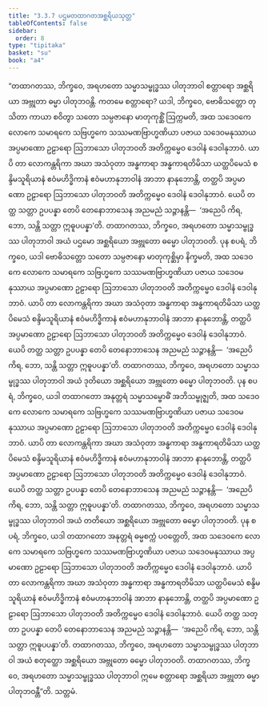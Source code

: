 ```yaml
---
title: "3.3.7 ပဌမတထာဂတအစ္ဆရိယသုတ္တ"
tableOfContents: false
sidebar:
  order: 8
type: "tipitaka"
basket: "su"
book: "a4"
---
```



<DynamicBreadcrumb />

<Division number="127" book="a4">

<Paragraph number="810" book="a4">
“တထာဂတဿ, ဘိက္ခဝေ, အရဟတော သမ္မာသမ္ဗုဒ္ဓဿ ပါတုဘာဝါ စတ္တာရော အစ္ဆရိယာ အဗ္ဘုတာ ဓမ္မာ ပါတုဘဝန္တိ. ကတမေ စတ္တာရော? ယဒါ, ဘိက္ခဝေ, ဗောဓိသတ္တော တုသိတာ ကာယာ စဝိတွာ သတော သမ္ပဇာနော မာတုကုစ္ဆိံ ဩက္ကမတိ, အထ သဒေဝကေ လောကေ သမာရကေ သဗြဟ္မကေ သဿမဏဗြာဟ္မဏိယာ ပဇာယ သဒေဝမနုဿာယ အပ္ပမာဏော ဥဠာရော ဩဘာသော ပါတုဘဝတိ အတိက္ကမ္မေဝ ဒေဝါနံ ဒေဝါနုဘာဝံ. ယာပိ တာ လောကန္တရိကာ အဃာ အသံဝုတာ အန္ဓကာရာ အန္ဓကာရတိမိသာ ယတ္ထပိမေသံ စန္ဒိမသူရိယာနံ ဧဝံမဟိဒ္ဓိကာနံ ဧဝံမဟာနုဘာဝါနံ အာဘာ နာနုဘောန္တိ, တတ္ထပိ အပ္ပမာဏော ဥဠာရော ဩဘာသော ပါတုဘဝတိ အတိက္ကမ္မေဝ ဒေဝါနံ ဒေဝါနုဘာဝံ. ယေပိ တတ္ထ သတ္တာ ဥပပန္နာ တေပိ တေနောဘာသေန အညမညံ သဉ္ဇာနန္တိ—  ‘အညေပိ ကိရ, ဘော, သန္တိ သတ္တာ ဣဓူပပန္နာ’တိ. တထာဂတဿ, ဘိက္ခဝေ, အရဟတော သမ္မာသမ္ဗုဒ္ဓဿ ပါတုဘာဝါ အယံ ပဌမော အစ္ဆရိယော အဗ္ဘုတော ဓမ္မော ပါတုဘဝတိ.
</Paragraph>

<Paragraph number="811" book="a4">
ပုန စပရံ, ဘိက္ခဝေ, ယဒါ ဗောဓိသတ္တော သတော သမ္ပဇာနော မာတုကုစ္ဆိမှာ နိက္ခမတိ, အထ သဒေဝကေ လောကေ သမာရကေ သဗြဟ္မကေ သဿမဏဗြာဟ္မဏိယာ ပဇာယ သဒေဝမနုဿာယ အပ္ပမာဏော ဥဠာရော ဩဘာသော ပါတုဘဝတိ အတိက္ကမ္မေဝ ဒေဝါနံ ဒေဝါနုဘာဝံ. ယာပိ တာ လောကန္တရိကာ အဃာ အသံဝုတာ အန္ဓကာရာ အန္ဓကာရတိမိသာ ယတ္ထပိမေသံ စန္ဒိမသူရိယာနံ ဧဝံမဟိဒ္ဓိကာနံ ဧဝံမဟာနုဘာဝါနံ အာဘာ နာနုဘောန္တိ, တတ္ထပိ အပ္ပမာဏော ဥဠာရော ဩဘာသော ပါတုဘဝတိ အတိက္ကမ္မေဝ ဒေဝါနံ ဒေဝါနုဘာဝံ. ယေပိ တတ္ထ သတ္တာ ဥပပန္နာ တေပိ တေနောဘာသေန အညမညံ သဉ္ဇာနန္တိ—  ‘အညေပိ ကိရ, ဘော, သန္တိ သတ္တာ ဣဓူပပန္နာ’တိ. တထာဂတဿ, ဘိက္ခဝေ, အရဟတော သမ္မာသမ္ဗုဒ္ဓဿ ပါတုဘာဝါ အယံ ဒုတိယော အစ္ဆရိယော အဗ္ဘုတော ဓမ္မော ပါတုဘဝတိ.
</Paragraph>

<Paragraph number="812" book="a4">
ပုန စပရံ, ဘိက္ခဝေ, ယဒါ တထာဂတော အနုတ္တရံ သမ္မာသမ္ဗောဓိံ အဘိသမ္ဗုဇ္ဈတိ, အထ သဒေဝကေ လောကေ သမာရကေ သဗြဟ္မကေ သဿမဏဗြာဟ္မဏိယာ ပဇာယ သဒေဝမနုဿာယ အပ္ပမာဏော ဥဠာရော ဩဘာသော ပါတုဘဝတိ အတိက္ကမ္မေဝ ဒေဝါနံ ဒေဝါနုဘာဝံ. ယာပိ တာ လောကန္တရိကာ အဃာ အသံဝုတာ အန္ဓကာရာ အန္ဓကာရတိမိသာ ယတ္ထပိမေသံ စန္ဒိမသူရိယာနံ ဧဝံမဟိဒ္ဓိကာနံ ဧဝံမဟာနုဘာဝါနံ အာဘာ နာနုဘောန္တိ, တတ္ထပိ အပ္ပမာဏော ဥဠာရော ဩဘာသော ပါတုဘဝတိ အတိက္ကမ္မေဝ ဒေဝါနံ ဒေဝါနုဘာဝံ. ယေပိ တတ္ထ သတ္တာ ဥပပန္နာ တေပိ တေနောဘာသေန အညမညံ သဉ္ဇာနန္တိ—  ‘အညေပိ ကိရ, ဘော, သန္တိ သတ္တာ ဣဓူပပန္နာ’တိ. တထာဂတဿ, ဘိက္ခဝေ, အရဟတော သမ္မာသမ္ဗုဒ္ဓဿ ပါတုဘာဝါ အယံ တတိယော အစ္ဆရိယော အဗ္ဘုတော ဓမ္မော ပါတုဘဝတိ.
</Paragraph>

<Paragraph number="813" book="a4">
ပုန စပရံ, ဘိက္ခဝေ, ယဒါ တထာဂတော အနုတ္တရံ ဓမ္မစက္ကံ ပဝတ္တေတိ, အထ သဒေဝကေ လောကေ သမာရကေ သဗြဟ္မကေ သဿမဏဗြာဟ္မဏိယာ ပဇာယ သဒေဝမနုဿာယ အပ္ပမာဏော ဥဠာရော ဩဘာသော ပါတုဘဝတိ အတိက္ကမ္မေဝ ဒေဝါနံ ဒေဝါနုဘာဝံ. ယာပိ တာ လောကန္တရိကာ အဃာ အသံဝုတာ အန္ဓကာရာ အန္ဓကာရတိမိသာ ယတ္ထပိမေသံ စန္ဒိမသူရိယာနံ ဧဝံမဟိဒ္ဓိကာနံ ဧဝံမဟာနုဘာဝါနံ အာဘာ နာနုဘောန္တိ, တတ္ထပိ အပ္ပမာဏော ဥဠာရော ဩဘာသော ပါတုဘဝတိ အတိက္ကမ္မေဝ ဒေဝါနံ ဒေဝါနုဘာဝံ. ယေပိ တတ္ထ သတ္တာ ဥပပန္နာ တေပိ တေနောဘာသေန အညမညံ သဉ္ဇာနန္တိ—  ‘အညေပိ ကိရ, ဘော, သန္တိ သတ္တာ ဣဓူပပန္နာ’တိ. တထာဂတဿ, ဘိက္ခဝေ, အရဟတော သမ္မာသမ္ဗုဒ္ဓဿ ပါတုဘာဝါ အယံ စတုတ္ထော အစ္ဆရိယော အဗ္ဘုတော ဓမ္မော ပါတုဘဝတိ. တထာဂတဿ, ဘိက္ခဝေ, အရဟတော သမ္မာသမ္ဗုဒ္ဓဿ ပါတုဘာဝါ ဣမေ စတ္တာရော အစ္ဆရိယာ အဗ္ဘုတာ ဓမ္မာ ပါတုဘဝန္တီ”တိ.

</Paragraph>
</Division>

<Paragraph number="814" type="center" book="a4">
သတ္တမံ.
</Paragraph>